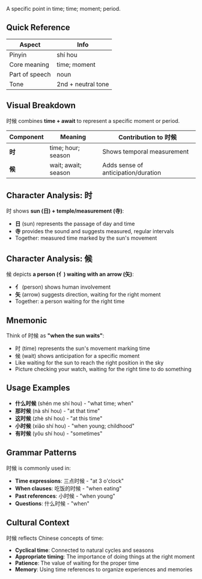 A specific point in time; time; moment; period.

## Quick Reference

| Aspect         | Info               |
| -------------- | ------------------ |
| Pinyin         | shí hou            |
| Core meaning   | time; moment       |
| Part of speech | noun               |
| Tone           | 2nd + neutral tone |

## Visual Breakdown

时候 combines **time + await** to represent a specific moment or period.

| Component | Meaning             | Contribution to 时候                |
| --------- | ------------------- | ----------------------------------- |
| **时**    | time; hour; season  | Shows temporal measurement          |
| **候**    | wait; await; season | Adds sense of anticipation/duration |

## Character Analysis: 时

时 shows **sun (日) + temple/measurement (寺)**:

- **日** (sun) represents the passage of day and time
- **寺** provides the sound and suggests measured, regular intervals
- Together: measured time marked by the sun's movement

## Character Analysis: 候

候 depicts **a person (亻) waiting with an arrow (矢)**:

- **亻** (person) shows human involvement
- **矢** (arrow) suggests direction, waiting for the right moment
- Together: a person waiting for the right time

## Mnemonic

Think of 时候 as **"when the sun waits"**:

- 时 (time) represents the sun's movement marking time
- 候 (wait) shows anticipation for a specific moment
- Like waiting for the sun to reach the right position in the sky
- Picture checking your watch, waiting for the right time to do something

## Usage Examples

- **什么时候** (shén me shí hou) - "what time; when"
- **那时候** (nà shí hou) - "at that time"
- **这时候** (zhè shí hou) - "at this time"
- **小时候** (xiǎo shí hou) - "when young; childhood"
- **有时候** (yǒu shí hou) - "sometimes"

## Grammar Patterns

时候 is commonly used in:

- **Time expressions**: 三点时候 - "at 3 o'clock"
- **When clauses**: 吃饭的时候 - "when eating"
- **Past references**: 小时候 - "when young"
- **Questions**: 什么时候 - "when"

## Cultural Context

时候 reflects Chinese concepts of time:

- **Cyclical time**: Connected to natural cycles and seasons
- **Appropriate timing**: The importance of doing things at the right moment
- **Patience**: The value of waiting for the proper time
- **Memory**: Using time references to organize experiences and memories
